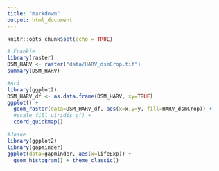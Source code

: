 ```yaml
---
title: "markdown"
output: html_document
---
```


```r
knitr::opts_chunk$set(echo = TRUE)
```

```r
# Frankie
library(raster)
DSM_HARV <- raster("data/HARV_dsmCrop.tif")
summary(DSM_HARV)
```

```r

#Ari
library(ggplot2)
DSM_HARV_df <- as.data.frame(DSM_HARV, xy=TRUE)
ggplot() +
  geom_raster(data=DSM_HARV_df, aes(x=x,y=y, fill=HARV_dsmCrop)) +
  #scale_fill_viridis_c() +
  coord_quickmap()
```


```r
#Josue
library(ggplot2)
library(gapminder)
ggplot(data=gapminder, aes(x=lifeExp)) +
  geom_histogram() + theme_classic()
```

